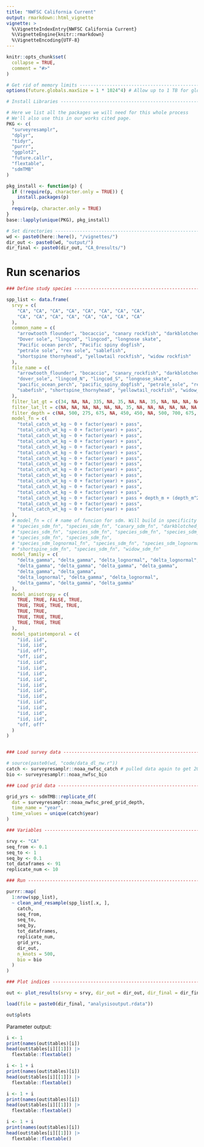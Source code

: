 ```yaml
---
title: "NWFSC California Current"
output: rmarkdown::html_vignette
vignette: >
  %\VignetteIndexEntry{NWFSC California Current}
  %\VignetteEngine{knitr::rmarkdown}
  %\VignetteEncoding{UTF-8}
---
```


```r
knitr::opts_chunk$set(
  collapse = TRUE,
  comment = "#>"
)
```

```r
# Get rid of memory limits -----------------------------------------------------
options(future.globals.maxSize = 1 * 1024^4) # Allow up to 1 TB for globals

# Install Libraries ------------------------------------------------------------

# Here we list all the packages we will need for this whole process
# We'll also use this in our works cited page.
PKG <- c(
  "surveyresamplr",
  "dplyr",
  "tidyr",
  "purrr",
  "ggplot2",
  "future.callr",
  "flextable", 
  "sdmTMB"
)

pkg_install <- function(p) {
  if (!require(p, character.only = TRUE)) {
    install.packages(p)
  }
  require(p, character.only = TRUE)
}
base::lapply(unique(PKG), pkg_install)

# Set directories --------------------------------------------------------------
wd <- paste0(here::here(), "/vignettes/")
dir_out <- paste0(wd, "output/")
dir_final <- paste0(dir_out, "CA_0results/")
```

# Run scenarios

```r

### Define study species -------------------------------------------------------

spp_list <- data.frame(
  srvy = c(
    "CA", "CA", "CA", "CA", "CA", "CA", "CA", "CA",
    "CA", "CA", "CA", "CA", "CA", "CA", "CA", "CA"
  ),
  common_name = c(
    "arrowtooth flounder", "bocaccio", "canary rockfish", "darkblotched rockfish",
    "Dover sole", "lingcod", "lingcod", "longnose skate",
    "Pacific ocean perch", "Pacific spiny dogfish",
    "petrale sole", "rex sole", "sablefish",
    "shortspine thornyhead", "yellowtail rockfish", "widow rockfish"
  ),
  file_name = c(
    "arrowtooth_flounder", "bocaccio", "canary_rockfish", "darkblotched_rockfish",
    "dover_sole", "lingcod_N", "lingcod_S", "longnose_skate",
    "pacific_ocean_perch", "pacific_spiny_dogfish", "petrale_sole", "rex_sole",
    "sabefish", "shortspine_thornyhead", "yellowtail_rockfish", "widow_rockfish"
  ),
  filter_lat_gt = c(34, NA, NA, 335, NA, 35, NA, NA, 35, NA, NA, NA, NA, NA, 35.5, 33.5),
  filter_lat_lt = c(NA, NA, NA, NA, NA, NA, 35, NA, NA, NA, NA, NA, NA, NA, NA, NA),
  filter_depth = c(NA, 500, 275, 675, NA, 450, 450, NA, 500, 700, 675, 700, NA, NA, 425, 675),
  model_fn = c(
    "total_catch_wt_kg ~ 0 + factor(year) + pass",
    "total_catch_wt_kg ~ 0 + factor(year) + pass",
    "total_catch_wt_kg ~ 0 + factor(year) + pass",
    "total_catch_wt_kg ~ 0 + factor(year) + pass",
    "total_catch_wt_kg ~ 0 + factor(year) + pass",
    "total_catch_wt_kg ~ 0 + factor(year) + pass",
    "total_catch_wt_kg ~ 0 + factor(year) + pass",
    "total_catch_wt_kg ~ 0 + factor(year) + pass",
    "total_catch_wt_kg ~ 0 + factor(year) + pass",
    "total_catch_wt_kg ~ 0 + factor(year) + pass",
    "total_catch_wt_kg ~ 0 + factor(year) + pass",
    "total_catch_wt_kg ~ 0 + factor(year) + pass",
    "total_catch_wt_kg ~ 0 + factor(year) + pass",
    "total_catch_wt_kg ~ 0 + factor(year) + pass + depth_m + (depth_m^2)",
    "total_catch_wt_kg ~ 0 + factor(year) + pass",
    "total_catch_wt_kg ~ 0 + factor(year) + pass"
  ),
  # model_fn = c( # name of funcion for sdm. Will build in specificity for this later
  # "species_sdm_fn", "species_sdm_fn", "canary_sdm_fn", "darkblotched_sdm_fn",
  # "species_sdm_fn", "species_sdm_fn", "species_sdm_fn", "species_sdm_fn",
  # "species_sdm_fn", "species_sdm_fn",
  # "species_sdm_lognormal_fn", "species_sdm_fn", "species_sdm_lognormal_fn"),
  # "shortspine_sdm_fn", "species_sdm_fn", "widow_sdm_fn"
  model_family = c(
    "delta_gamma", "delta_gamma", "delta_lognormal", "delta_lognormal",
    "delta_gamma", "delta_gamma", "delta_gamma", "delta_gamma",
    "delta_gamma", "delta_gamma",
    "delta_lognormal", "delta_gamma", "delta_lognormal",
    "delta_gamma", "delta_gamma", "delta_gamma"
  ),
  model_anisotropy = c(
    TRUE, TRUE, FALSE, TRUE,
    TRUE, TRUE, TRUE, TRUE,
    TRUE, TRUE,
    TRUE, TRUE, TRUE,
    TRUE, TRUE, TRUE
  ),
  model_spatiotemporal = c(
    "iid, iid",
    "iid, iid",
    "iid, off",
    "off, iid",
    "iid, iid",
    "iid, iid",
    "iid, iid",
    "iid, iid",
    "iid, iid",
    "iid, iid",
    "iid, iid",
    "iid, iid",
    "iid, iid",
    "iid, iid",
    "iid, iid",
    "off, off"
  )
)


### Load survey data -----------------------------------------------------------

# source(paste0(wd, "code/data_dl_nw.r"))
catch <- surveyresamplr::noaa_nwfsc_catch # pulled data again to get 2024
bio <- surveyresamplr::noaa_nwfsc_bio

### Load grid data -------------------------------------------------------------

grid_yrs <- sdmTMB::replicate_df(
  dat = surveyresamplr::noaa_nwfsc_pred_grid_depth,
  time_name = "year",
  time_values = unique(catch$year)
)

### Variables ------------------------------------------------------------------

srvy <- "CA"
seq_from <- 0.1
seq_to <- 1
seq_by <- 0.1
tot_dataframes <- 91
replicate_num <- 10

### Run ------------------------------------------------------------------------

purrr::map(
  1:nrow(spp_list),
  ~ clean_and_resample(spp_list[.x, ],
    catch,
    seq_from,
    seq_to,
    seq_by,
    tot_dataframes,
    replicate_num,
    grid_yrs,
    dir_out,
    n_knots = 500,
    bio = bio
  )
)

### Plot indices ---------------------------------------------------------------

out <- plot_results(srvy = srvy, dir_out = dir_out, dir_final = dir_final)
```

```r
load(file = paste0(dir_final, "analysisoutput.rdata"))
```

```r
out$plots
```

Parameter output: 

```r
i <- 1
print(names(out$tables)[i])
head(out$tables[i][[1]]) |>
  flextable::flextable()
```


```r
i <- 1 + i
print(names(out$tables)[i])
head(out$tables[i][[1]]) |>
  flextable::flextable()
```


```r
i <- 1 + i
print(names(out$tables)[i])
head(out$tables[i][[1]]) |>
  flextable::flextable()
```


```r
i <- 1 + i
print(names(out$tables)[i])
head(out$tables[i][[1]]) |>
  flextable::flextable()
```
